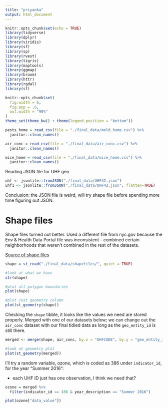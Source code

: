 ```yaml
---
title: "priyanka"
output: html_document
---
```


```r
knitr::opts_chunk$set(echo = TRUE)
library(tidyverse)
library(dplyr)
library(viridis)
library(sf)
library(sp)
library(rvest)
library(tigris)
library(maptools)
library(ggmap)
library(broom)
library(httr)
library(rgdal)
library(sf)

knitr::opts_chunk$set(
  fig.width = 6,
  fig.asp = .6,
  out.width = "90%"
)
theme_set(theme_bw() + theme(legend.position = "bottom"))
```

```r
pests_home = read_csv(file = "./final_data/mold_home.csv") %>%
  janitor::clean_names()

air_conc = read_csv(file = "./final_data/air_conc.csv") %>%
  janitor::clean_names()

mice_home = read_csv(file = "./final_data/mice_home.csv") %>%
  janitor::clean_names()

```

Reading JSON file for UHF geo
```r
uhf <- jsonlite::fromJSON("./final_data/UHF42.json")
uhf1 <- jsonlite::fromJSON("./final_data/UHF42.json", flatten=TRUE)

```

Conclusion: the JSON file is weird, will try shape file before spending more time figuring out JSON.

# Shape files
Shape files turned out better. Used a different file from nyc.gov because the Env & Health Data Portal file was inconsistent - combined certain neighborhoods that weren't combined in the rest of the datasets.

[Source of shape files](https://www1.nyc.gov/site/doh/data/health-tools/maps-gis-data-files-for-download.page)

```r
shape = st_read("./final_data/shapefiles/", quiet = TRUE)

#look at what we have
str(shape)

#plot all polygon boundaries
plot(shape)

#plot just geometry column
plot(st_geometry(shape))
```

Checking the `shape` tibble, it looks like the values we need are stored properly. Merged with one of our datasets below; we can change out the `air_conc` dataset with our final tidied data as long as the `geo_entity_id` is still there.

```r
merged <- merge(shape, air_conc, by.x = "UHFCODE", by.y = "geo_entity_id")
```

```r
#look at geometry plot
plot(st_geometry(merged))
```

I'll try a random variable, ozone, which is coded as 386 under `indicator_id`, for the year "Summer 2016": 

  * each UHF ID just has one observation, I think we need that?

```r
ozone = merged %>%
  filter(indicator_id == 386 & year_description == "Summer 2016")

plot(ozone["data_value"])
```

